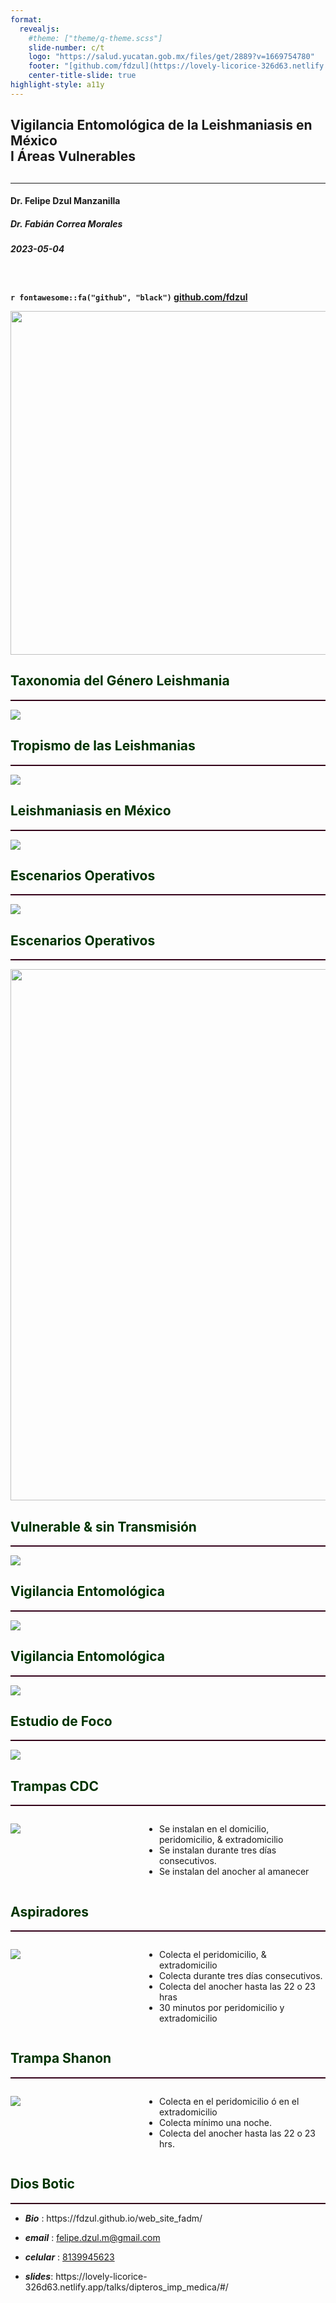 ```yaml
---
format: 
  revealjs:
    #theme: ["theme/q-theme.scss"]
    slide-number: c/t
    logo: "https://salud.yucatan.gob.mx/files/get/2889?v=1669754780"
    footer: "[github.com/fdzul](https://lovely-licorice-326d63.netlify.app/talks/dipteros_imp_medica)"
    center-title-slide: true
highlight-style: a11y
---
```


<h2>Vigilancia Entomológica de la Leishmaniasis en México<br>I Áreas Vulnerables</h2>

<h2>

</h2>

<hr>

<h4>Dr. Felipe Dzul Manzanilla</h4>

<h5>Dr. Fabián Correa Morales</h5>

<h3>

</h3>

<h5>2023-05-04</h5>

<br>

<h4>

`r fontawesome::fa("github", "black")` [github.com/fdzul](https://fdzul.github.io/web_site_fadm/)

![](ciclo_transmision.png){.absolute top="250" left="600" width="550"}

## [Taxonomia del Género Leishmania]{style="color:#003300;align-items: center"}

<hr style="height:2px;border-width:0;color:#330019;background-color:#330019">

![](genero_leish.png)

## [Tropismo de las Leishmanias]{style="color:#003300;align-items: center"}

<hr style="height:2px;border-width:0;color:#330019;background-color:#330019">

![](tropismo_leish.png)

## [Leishmaniasis en México]{style="color:#003300;align-items: center"}

<hr style="height:2px;border-width:0;color:#330019;background-color:#330019">

![](mex_leish.png)

## [Escenarios Operativos]{style="color:#003300;align-items: center"}
<hr style="height:2px;border-width:0;color:#330019;background-color:#330019">

![](escarios_operativos.png)


## [Escenarios Operativos]{style="color:#003300;align-items: center"}
<hr style="height:2px;border-width:0;color:#330019;background-color:#330019">

![](zona_vulnerable.png){.absolute top="100" left="100" width="850"}

## [Vulnerable & sin Transmisión]{style="color:#003300;align-items: center"}
<hr style="height:2px;border-width:0;color:#330019;background-color:#330019">

![](vulnerable_sin_casos.png)


## [Vigilancia Entomológica]{style="color:#003300;align-items: center"}
<hr style="height:2px;border-width:0;color:#330019;background-color:#330019">


![](vig_ento.png)


## [Vigilancia Entomológica]{style="color:#003300;align-items: center"}
<hr style="height:2px;border-width:0;color:#330019;background-color:#330019">


![](vig_ento2.png)

## [Estudio de Foco]{style="color:#003300;align-items: center"}
<hr style="height:2px;border-width:0;color:#330019;background-color:#330019">


![](met_ento.png)


## [Trampas CDC]{style="color:#003300;align-items: center"}
<hr style="height:2px;border-width:0;color:#330019;background-color:#330019">


:::: {.columns}

::: {.column width="40%"}
![](cdc.jpg)
:::

::: {.column width="60%"}

- Se instalan en el domicilio, peridomicilio, & extradomicilio
- Se instalan durante tres días consecutivos.
- Se instalan del anocher al amanecer

:::

::::

## [Aspiradores]{style="color:#003300;align-items: center"}
<hr style="height:2px;border-width:0;color:#330019;background-color:#330019">


:::: {.columns}

::: {.column width="40%"}
![](aspirador_fadm.jpg)
:::

::: {.column width="60%"}

- Colecta el peridomicilio, & extradomicilio
- Colecta durante tres días consecutivos.
- Colecta del anocher hasta las 22 o 23 hras
- 30 minutos por peridomicilio y extradomicilio

:::

::::


## [Trampa Shanon]{style="color:#003300;align-items: center"}
<hr style="height:2px;border-width:0;color:#330019;background-color:#330019">


:::: {.columns}

::: {.column width="40%"}
![](shanon.jpg)
:::

::: {.column width="60%"}

- Colecta en el peridomicilio ó en el extradomicilio
- Colecta mínimo una noche.
- Colecta del anocher hasta las 22 o 23 hrs.

:::

::::


## [Dios Botic]{style="color:#003300;"}
<hr style="height:2px;border-width:0;color:#330019;background-color:#330019">

-   ***Bio*** : https://fdzul.github.io/web_site_fadm/

-   ***email*** : [felipe.dzul.m\@gmail.com]()

-   ***celular*** : [8139945623]()

-   ***slides***: https://lovely-licorice-326d63.netlify.app/talks/dipteros_imp_medica/#/
